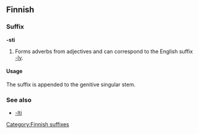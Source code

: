 ==Finnish==

===Suffix===
'''-sti'''

# Forms adverbs from adjectives and can correspond to the English suffix [[-ly]].

====Usage====
The suffix is appended to the genitive singular stem.

===See also===
*[[-lti#Finnish|-lti]]

[[Category:Finnish suffixes]]